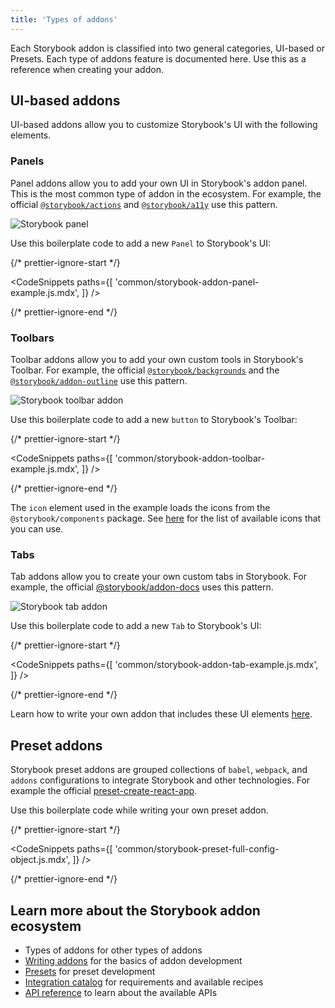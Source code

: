 ```yaml
---
title: 'Types of addons'
---
```


Each Storybook addon is classified into two general categories, UI-based or Presets. Each type of addons feature is documented here. Use this as a reference when creating your addon.

## UI-based addons

UI-based addons allow you to customize Storybook's UI with the following elements.

### Panels

Panel addons allow you to add your own UI in Storybook's addon panel. This is the most common type of addon in the ecosystem. For example, the official [`@storybook/actions`](../essentials/actions.md) and [`@storybook/a11y`](https://github.com/storybookjs/storybook/tree/next/code/addons/a11y) use this pattern.

![Storybook panel](./storybook-panel.png)

Use this boilerplate code to add a new `Panel` to Storybook's UI:

{/* prettier-ignore-start */}

<CodeSnippets
  paths={[
    'common/storybook-addon-panel-example.js.mdx',
  ]}
/>

{/* prettier-ignore-end */}

### Toolbars

Toolbar addons allow you to add your own custom tools in Storybook's Toolbar. For example, the official [`@storybook/backgrounds`](../essentials/backgrounds.md) and the [`@storybook/addon-outline`](../essentials/measure-and-outline.md#outline-addon) use this pattern.

![Storybook toolbar addon](./storybook-toolbar.png)

Use this boilerplate code to add a new `button` to Storybook's Toolbar:

{/* prettier-ignore-start */}

<CodeSnippets
  paths={[
    'common/storybook-addon-toolbar-example.js.mdx',
  ]}
/>

{/* prettier-ignore-end */}

<Callout variant="info">

The `icon` element used in the example loads the icons from the `@storybook/components` package. See [here](../faq.md#what-icons-are-available-for-my-toolbar-or-my-addon) for the list of available icons that you can use.

</Callout>

### Tabs

Tab addons allow you to create your own custom tabs in Storybook. For example, the official [@storybook/addon-docs](../writing-docs/index.md) uses this pattern.

![Storybook tab addon](./storybook-tab.png)

Use this boilerplate code to add a new `Tab` to Storybook's UI:

{/* prettier-ignore-start */}

<CodeSnippets
  paths={[
    'common/storybook-addon-tab-example.js.mdx',
  ]}
/>

{/* prettier-ignore-end */}

<Callout variant="info">

Learn how to write your own addon that includes these UI elements [here](./writing-addons.md).

</Callout>

## Preset addons

Storybook preset addons are grouped collections of `babel`, `webpack`, and `addons` configurations to integrate Storybook and other technologies. For example the official [preset-create-react-app](https://github.com/storybookjs/presets/tree/master/packages/preset-create-react-app).

Use this boilerplate code while writing your own preset addon.

{/* prettier-ignore-start */}

<CodeSnippets
  paths={[
    'common/storybook-preset-full-config-object.js.mdx',
  ]}
/>

{/* prettier-ignore-end */}

## Learn more about the Storybook addon ecosystem

- Types of addons for other types of addons
- [Writing addons](./writing-addons.md) for the basics of addon development
- [Presets](./writing-presets.md) for preset development
- [Integration catalog](./integration-catalog.md) for requirements and available recipes
- [API reference](./addons-api.md) to learn about the available APIs
